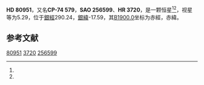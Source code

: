 {{Starbox begin
| name = HD 80951
}}
{{Starbox observe
| epoch = [[J2000.0|J2000.0]]
| constell = {{星座名待查}}<ref name=SIMBAD>{{cite web
 | url=http://simbad.u-strasbg.fr/simbad/sim-id?Ident=HR+3720
 | title=Pulsating variable Star
 | publisher=Centre de Données astronomiques de Strasbourg
 | work=SIMBAD
 | accessdate=2012-07-13
 | archive-date=2016-03-19
 | archive-url=https://web.archive.org/web/20160319013247/http://simbad.u-strasbg.fr/simbad/sim-id?Ident=HR+3720
 | dead-url=no
 }}</ref><ref name=DATA>{{cite web
 | url=http://vizier.u-strasbg.fr/viz-bin/VizieR-5?-out.add=.&-source=5050&-corr=PK=HR&-out.max=9999&HR=3720
 | title=VizieR Detailed Page
 | accessdate=2012-07-13
 | archive-date=2019-02-16
 | archive-url=https://web.archive.org/web/20190216121106/http://vizier.u-strasbg.fr/viz-bin/VizieR-5?-out.add=.&-source=5050&-corr=PK=HR&-out.max=9999&HR=3720
 | dead-url=no
 }}</ref>
| 星官 = 
| ra = {{RA|9|17|25.4}}<ref name=SIMBAD /><ref name=DATA />
| dec = {{DEC|-74|53|40}}<ref name=SIMBAD /><ref name=DATA />
| appmag_v = 5.29<ref name=SIMBAD /><ref name=DATA />
}}
{{Starbox character
| class = A1V<ref name=SIMBAD /><ref name=DATA />
| b-v = 0.02<ref name=SIMBAD /><ref name=DATA />
| u-b = 0.04<ref name=SIMBAD /><ref name=DATA />
| r-i = <ref name=SIMBAD /><ref name=DATA />
| variable = 
}}
{{Starbox astrometry
| radial_v = 0.04
| prop_mo_ra = 11
| parallax = 
| p_error = 
}}
{{Starbox catalog
| names =CP-74 579，[[SAO星表|SAO]] 256599，[[HD星表|HD]] 80951，[[HR星表|HR]] 3720}}
{{Starbox reference |Simbad=HR+3720}}
{{Starbox end}}

'''HD 80951'''，又名'''CP-74 579'''，'''SAO 256599'''、'''HR 3720'''，是一颗恒星<ref name=SIMBAD /><ref name=DATA />，视星等为5.29，位于[[銀道座標系|銀經]]290.24，[[銀道座標系|銀緯]]-17.59，其[[B1900.0|B1900.0]]坐标为赤經{{RA|9|17|36.1}}，赤緯{{DEC|-74|-17.59|21}}。

== 参考文献 ==
{{reflist}}

{{star-stub}}

[[Category:HD和HDE天體|80951]]
[[Category:HR天體|3720]]
[[Category:SAO天體|256599]]
